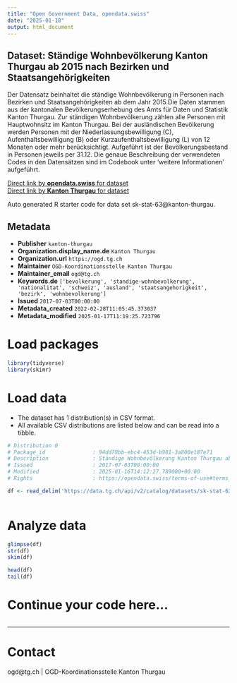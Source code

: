 ```yaml
---
title: "Open Government Data, opendata.swiss"
date: "2025-01-18"
output: html_document
---
```


## Dataset: Ständige Wohnbevölkerung Kanton Thurgau ab 2015 nach Bezirken und Staatsangehörigkeiten

Der Datensatz beinhaltet die ständige Wohnbevölkerung in Personen nach Bezirken und Staatsangehörigkeiten ab dem Jahr 2015.Die Daten stammen aus der kantonalen Bevölkerungserhebung des Amts für Daten und Statistik Kanton Thurgau. Zur ständigen Wohnbevölkerung zählen alle Personen mit Hauptwohnsitz im Kanton Thurgau. Bei der ausländischen Bevölkerung werden Personen mit der Niederlassungsbewilligung (C), Aufenthaltsbewilligung (B) oder Kurzaufenthaltsbewilligung (L) von 12 Monaten oder mehr berücksichtigt. Aufgeführt ist der Bevölkerungsbestand in Personen jeweils per 31.12. Die genaue Beschreibung der verwendeten Codes in den Datensätzen sind im Codebook unter 'weitere Informationen' aufgeführt.

[Direct link by **opendata.swiss** for dataset](https://opendata.swiss/de/dataset/standige-wohnbevolkerung-kanton-thurgau-ab-2015-nach-bezirken-und-staatsangehorigkeiten)<br>
[Direct link by **Kanton Thurgau** for dataset](https://data.tg.ch/explore/dataset/sk-stat-63/)

Auto generated R starter code for data set sk-stat-63@kanton-thurgau.

## Metadata

- **Publisher** `kanton-thurgau`
- **Organization.display_name.de** `Kanton Thurgau`
- **Organization.url** `https://ogd.tg.ch`
- **Maintainer** `OGD-Koordinationsstelle Kanton Thurgau`
- **Maintainer_email** `ogd@tg.ch`
- **Keywords.de** `['bevolkerung', 'standige-wohnbevolkerung', 'nationalitat', 'schweiz', 'ausland', 'staatsangehorigkeit', 'bezirk', 'wohnbevolkerung']`
- **Issued** `2017-07-03T00:00:00`
- **Metadata_created** `2022-02-28T11:05:45.373037`
- **Metadata_modified** `2025-01-17T11:19:25.723796`


# Load packages

```r

library(tidyverse)
library(skimr)

```

# Load data

-   The dataset has 1 distribution(s) in CSV format.
-   All available CSV distributions are listed below and can be read into a tibble.

```r

# Distribution 0
# Package_id               : 94dd79bb-ebc4-453d-b981-3a800e187e71
# Description              : Ständige Wohnbevölkerung Kanton Thurgau ab 2015 nach Bezirken und Staatsangehörigkeiten (csv)
# Issued                   : 2017-07-03T00:00:00
# Modified                 : 2025-01-16T14:12:27.789000+00:00
# Rights                   : https://opendata.swiss/terms-of-use#terms_by

df <- read_delim('https://data.tg.ch/api/v2/catalog/datasets/sk-stat-63/exports/csv?use_labels=true')



```

# Analyze data

```r

glimpse(df)
str(df)
skim(df)

head(df)
tail(df)

```

# Continue your code here...

```r

```

------------------------------------------------------------------------

# Contact

ogd@tg.ch | OGD-Koordinationsstelle Kanton Thurgau
